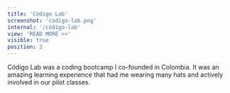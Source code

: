 ```yaml
---
title: 'Código Lab'
screenshot: 'codigo-lab.png'
internal: '/codigo-lab'
view: 'READ MORE >>'
visible: true
position: 2
---
```


Código Lab was a coding bootcamp I co-founded in Colombia. It was an amazing learning experience that had me wearing many hats and actively involved in our pilot classes.
